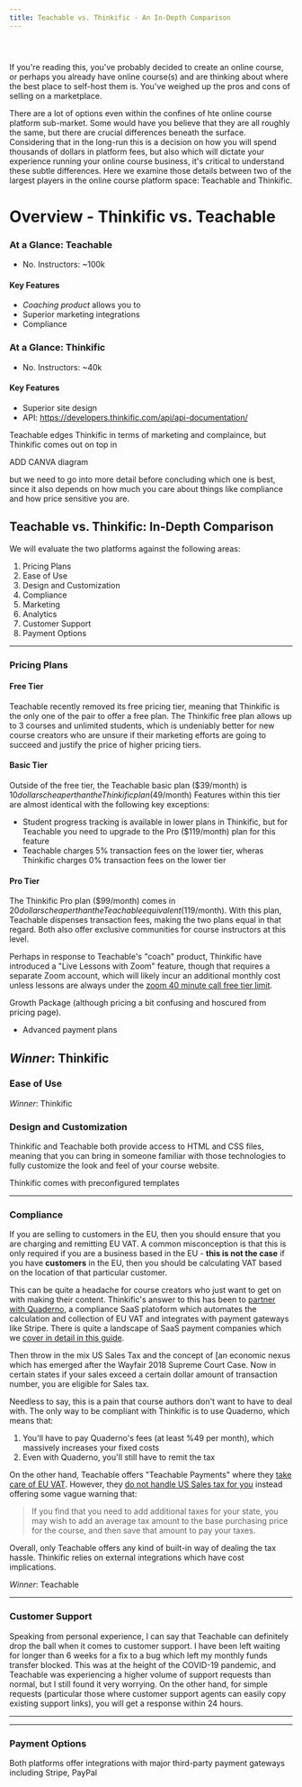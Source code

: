 ```yaml
---
title: Teachable vs. Thinkific - An In-Depth Comparison
---
```

<header class="header"></header>
If you're reading this, you've probably decided to create an online course, or perhaps you already
have online course(s) and are thinking about where the best place to self-host them is. You've weighed up
the pros and cons of selling on a marketplace.

There are a lot of options even within the confines of hte online course platform sub-market. Some would have
you believe that they are all roughly the same, but there are crucial differences beneath the surface. Considering
that in the long-run this is a decision on how you will spend thousands of dollars in platform fees, but also which
will dictate your experience running your online course business, it's critical to understand these subtle differences.
Here we
examine those details between two of the largest players in the online course platform space: Teachable and
Thinkific.

# Overview - Thinkific vs. Teachable
### At a Glance: Teachable
- No. Instructors: ~100k

#### Key Features
- *Coaching product* allows you to
- Superior marketing integrations
- Compliance

### At a Glance: Thinkific
- No. Instructors: ~40k

#### Key Features
- Superior site design
- API: https://developers.thinkific.com/api/api-documentation/


Teachable edges Thinkific in terms of marketing and complaince, but Thinkific comes out on top in

ADD CANVA diagram

but we need to go into more detail before concluding which one is best, since it also depends on how much
you care about things like compliance and how price sensitive you are.


## Teachable vs. Thinkific: In-Depth Comparison

We will evaluate the two platforms against the following areas:

1. Pricing Plans
2. Ease of Use
3. Design and Customization
3. Compliance
4. Marketing
5. Analytics
6. Customer Support
7. Payment Options

---

### Pricing Plans

#### Free Tier
Teachable recently removed its free pricing tier, meaning that Thinkific is the only one of the pair to offer
a free plan. The Thinkific free plan allows up to 3 courses and unlimited students, which is undeniably better
for new course creators who are unsure if their marketing efforts are going to succeed and justify the price of
higher pricing tiers.

#### Basic Tier
Outside of the free tier, the Teachable basic plan ($39/month) is $10 dollars cheaper than the Thinkific plan ($49/month)
Features within this tier are almost identical with the following key exceptions:

- Student progress tracking is available in lower plans in Thinkific, but for Teachable you need to upgrade
to the Pro ($119/month) plan for this feature
- Teachable charges 5% transaction fees on the lower tier, wheras Thinkific charges 0% transaction fees on the
lower tier

#### Pro Tier
The Thinkific Pro plan ($99/month) comes in $20 dollars cheaper than the Teachable equivalent ($119/month). With
this plan, Teachable dispenses transaction fees, making the two plans equal in that regard. Both also offer
exclusive communities for course instructors at this level.

Perhaps in response to Teachable's "coach" product, Thinkific have introduced a "Live Lessons with Zoom" feature,
though that requires a separate Zoom account, which will likely incur an additional monthly cost unless lessons
are always under the [zoom 40 minute call free tier limit](https://zoom.us/pricing).


Growth Package (although pricing a bit confusing and hoscured from pricing page).

- Advanced payment plans

*Winner*: Thinkific
---

### Ease of Use


*Winner*: Thinkific


### Design and Customization
Thinkific and Teachable both provide access to HTML and CSS files, meaning that you can bring in someone
familiar with those technologies to fully customize the look and feel of your course website.

Thinkific comes with preconfigured templates

---
### Compliance

If you are selling to customers in the EU, then you should ensure that you are charging and remitting EU VAT.
A common misconception is that this is only required if you are a business based in the EU - **this is not
the case** if you have **customers** in the EU, then you should be calculating VAT based on the location of
that particular customer.

This can be quite a headache for course creators who just want to get on with making their content. Thinkific's
answer to this has been to [partner with Quaderno](https://support.thinkific.com/hc/en-us/articles/360030365534-Integrate-with-Quaderno), a compliance SaaS platoform which automates the calculation and
collection of EU VAT and integrates with payment gateways like Stripe. There is quite a landscape of SaaS payment
companies which we [cover in detail in this guide](/blog/options-saas-subscription-payment-platforms/).

Then throw in the mix US Sales Tax and the concept of [an economic nexus[](https://www.thinkific.com/blog/how-to-comply-with-us-sales-tax-online-courses/)
which has emerged after the Wayfair 2018 Supreme Court Case. Now in certain states if your sales exceed a certain
dollar amount of transaction number, you are eligible for Sales tax.

Needless to say, this is a pain that course authors don't want to have to deal with. The only way to be compliant
with Thinkific is to use Quaderno, which means that:

1) You'll have to pay Quaderno's fees (at least %49 per month), which massively increases your fixed costs
2) Even with Quaderno, you'll still have to remit the tax

On the other hand, Teachable offers "Teachable Payments" where they [take care of EU VAT](https://support.teachable.com/hc/en-us/articles/223306588-VAT-on-Teachable).
However, they [do not
handle US Sales tax for you](https://support.teachable.com/hc/en-us/articles/231807527-US-Taxes-as-a-School-Owner-Author-or-Affiliate#:~:text=Teachable%20does%20not%20handle%20U.S.,amount%20to%20pay%20your%20taxes.)
instead offering some vague warning that:

>If you find that you need to add additional taxes for your state, you may wish to add an average tax amount to the base
>purchasing price for the course, and then save that amount to pay your taxes.

Overall, only Teachable offers any kind of built-in way of dealing the tax hassle. Thinkific relies on external
integrations which have cost implications.

*Winner*: Teachable

---
### Customer Support

Speaking from personal experience, I can say that Teachable can definitely drop the ball when it comes to
customer support. I have been left waiting for longer than 6 weeks for a fix to a bug which left my
monthly funds transfer blocked. This was at the height of the COVID-19 pandemic, and Teachable was experiencing
a higher volume of support requests than normal, but I still found it very worrying. On the other hand, for simple requests (particular those where customer
support agents can easily copy existing support links), you will get a response within 24 hours.


---

---
### Payment Options

Both platforms offer integrations with major third-party payment gateways including Stripe, PayPal















